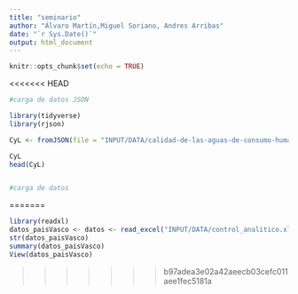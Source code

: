 ```yaml
---
title: "seminario"
author: "Álvaro Martín,Miguel Soriano, Andres Arribas"
date: "`r Sys.Date()`"
output: html_document
---
```


```r
knitr::opts_chunk$set(echo = TRUE)
```

<<<<<<< HEAD

























































































```r
#carga de datos JSON

library(tidyverse)
library(rjson)

CyL <- fromJSON(file = "INPUT/DATA/calidad-de-las-aguas-de-consumo-humano.json")

CyL
head(CyL)


#carga de datos
```



































































































































=======
```r
library(readxl)
datos_paisVasco <- datos <- read_excel("INPUT/DATA/control_analitico.xlsx")
str(datos_paisVasco)
summary(datos_paisVasco)
View(datos_paisVasco)


```

>>>>>>> b97adea3e02a42aeecb03cefc011aee1fec5181a
